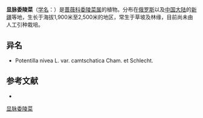 {{Speciesbox
| name = 显脉委陵菜
| status = 
| status_system = 
| image =
| genus = Potentilla
| species = nervosa
| authority = Juzep.
}}

'''显脉委陵菜'''（[[学名|学名]]：{{lang|la|''Potentilla nervosa''}}）是[[蔷薇科|蔷薇科]][[委陵菜属|委陵菜属]]的植物。分布在[[俄罗斯|俄罗斯]]以及[[中国大陆|中国大陆]]的[[新疆|新疆]]等地，生长于海拔1,900米至2,500米的地区，常生于草坡及林缘，目前尚未由人工引种栽培。

== 异名 ==
* Potentilla nivea L. var. camtschatica Cham. et Schlecht.

== 参考文献 ==
<div class="references-small">
* {{cite web| url =http://www.bioinfo.cn/db05/KmzwSpecies.php?action=view&id=18682| title =显脉委陵菜| work =《中国高等植物数据库全库》| publisher =中国科学院微生物研究所| author =昆明植物研究所| accessdate =2009-02-25| deadurl =yes| archiveurl =https://web.archive.org/web/20160305001931/http://www.bioinfo.cn/db05/KmzwSpecies.php?action=view&id=18682| archivedate =2016-03-05}}
</div>
{{Taxonbar|from=Q11089094}}

[[Category:委陵菜属|显脉委陵菜]]


{{植物小作品}}